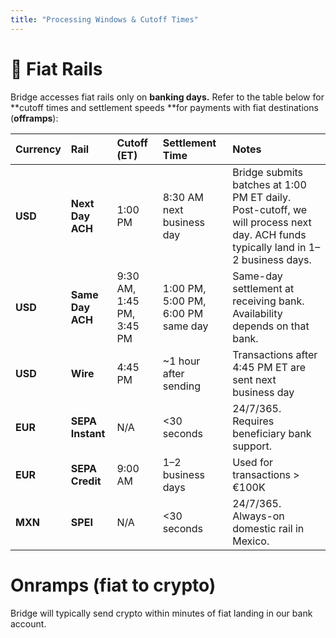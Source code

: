 ```yaml
---
title: "Processing Windows & Cutoff Times"
---
```


# **📆 Fiat Rails**

Bridge accesses fiat rails only on **banking days.** Refer to the table below for **cutoff times and settlement speeds **for payments with fiat destinations (**offramps**):

| **Currency** | **Rail**         | **Cutoff (ET)**           | **Settlement Time**                | **Notes**                                                                                                                         |
| :----------- | :--------------- | :------------------------ | :--------------------------------- | :-------------------------------------------------------------------------------------------------------------------------------- |
| **USD**      | **Next Day ACH** | 1:00 PM                   | 8:30 AM next business day          | Bridge submits batches at 1:00 PM ET daily. Post-cutoff, we will process next day. ACH funds typically land in 1–2 business days. |
| **USD**      | **Same Day ACH** | 9:30 AM, 1:45 PM, 3:45 PM | 1:00 PM, 5:00 PM, 6:00 PM same day | Same-day settlement at receiving bank. Availability depends on that bank.                                                         |
| **USD**      | **Wire**         | 4:45 PM                   | ~1 hour after sending              | Transactions after 4:45 PM ET are sent next business day                                                                          |
| **EUR**      | **SEPA Instant** | N/A                       | \<30 seconds                       | 24/7/365. Requires beneficiary bank support.                                                                                      |
| **EUR**      | **SEPA Credit**  | 9:00 AM                   | 1–2 business days                  | Used for transactions \> €100K                                                                                                    |
| **MXN**      | **SPEI**         | N/A                       | \<30 seconds                       | 24/7/365. Always-on domestic rail in Mexico.                                                                                      |

# **Onramps (fiat to crypto)**

Bridge will typically send crypto within minutes of fiat landing in our bank account.